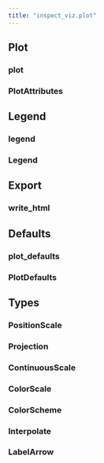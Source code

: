 ```yaml
---
title: "inspect_viz.plot"
---
```


## Plot

### plot
### PlotAttributes

## Legend

### legend
### Legend

## Export

### write_html

## Defaults 

### plot_defaults
### PlotDefaults

## Types

### PositionScale
### Projection
### ContinuousScale
### ColorScale
### ColorScheme
### Interpolate
### LabelArrow




